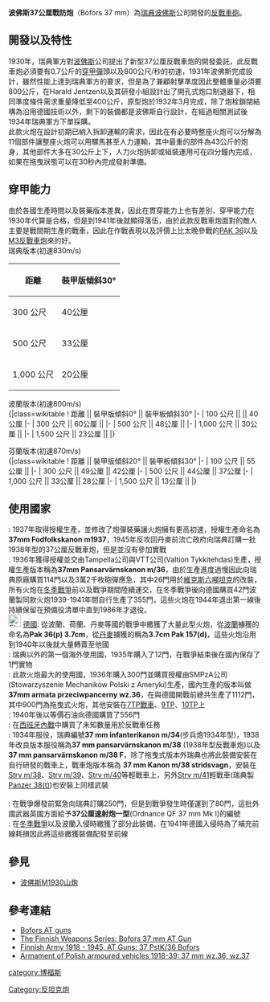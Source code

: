 {{noteTA
|1=zh-hans:毫米;zh-hk:毫米;zh-tw:公厘;
|2=zh-hans:米;zh-hk:米;zh-tw:公尺;
|3=zh-hans:坦克;zh-hk:坦克;zh-tw:戰車;
|4=zh-hans:主战坦克;zh-hk:主戰坦克;zh-tw:主力戰車;
}}
{{Infobox Weapon
|name=波佛斯37公厘戰防炮
|image=File:Armata przeciwpancerna wz 36.jpg
|image_size= 300px
|caption=授權波蘭製造的wz 36反坦克炮
|origin= 瑞典
|type= [[反戰車砲|反戰車砲]]
<!-- 種類選擇 -->
|is_ranged=yes
|is_bladed=
|is_explosive=yes
|is_artillery=yes
|is_vehicle=
|is_missile=
|is_UK=
<!-- 服役記錄 -->
|service= 1934 - 1986
|used_by=芬蘭、德國、波蘭、丹麥、<br />羅馬尼亞、西班牙、英國、土耳其、<br />蘇聯、荷蘭
|wars=[[西班牙內戰|西班牙內戰]]、[[第二次世界大戰|第二次世界大戰]]、[[冬季戰爭|冬季戰爭]]
<!-- 生產歷史 -->
|designer= 
|design_date=1931 - 1932
|manufacturer=[[波佛斯|波佛斯]]
|unit_cost=
|production_date=1934 - 1941
|number= 1000門以上
|variants=
<!-- 基本規格 -->
|spec_label=
|weight= 370公斤 
|length= 3.04公尺
|part_length= 1.47公尺 (45倍徑)
|width= 1.03公尺
|height= 1.09公尺
|diameter=
|crew=5
<!-- 投射武器規格 --> 
|cartridge=[[穿甲彈|穿甲彈]]、榴彈、煙霧彈
|caliber=37x257公厘
|action= 
|rate= 12-30 發/每分鐘
|velocity= 800~870 m/s
|range= 4000公尺
|max_range= 6500公尺
|feed= 
|sights= 
<!-- 火炮規格 -->
|breech=
|recoil= 
|carriage=
|elevation=25 / -05 度
|traverse=
<!-- 爆炸物內填炸藥規格 --> 
|filling=
|filling_weight=0.7公斤
|detonation=
|yield=
}}
'''波佛斯37公厘戰防炮'''（Bofors 37 mm）為[[瑞典|瑞典]][[波佛斯|波佛斯]]公司開發的[[反戰車砲|反戰車砲]]。

== 開發以及特性 ==
1930年，瑞典軍方對[[波佛斯|波佛斯]]公司提出了新型37公厘反戰車炮的開發委託，此反戰車炮必須要有0.7公斤的[[穿甲彈|穿甲彈]]頭以及800公尺/秒的初速，1931年波佛斯完成設計，雖然性能上達到瑞典軍方的要求，但是為了兼顧射擊準度因此整體重量必須要800公斤，在Harald Jentzen以及其研發小組設計出了開孔式炮口制退器下，相同準度條件需求重量降低至400公斤，原型炮於1932年3月完成，除了炮栓鎖閉結構為沿用德國技術以外，剩下的裝備都是波佛斯自行設計，在經過相關測試後1934年瑞典軍方下單採購。<br />

此款火炮在設計初期已納入拆卸運輸的需求，因此在有必要時整座火炮可以分解為11個部件讓整座火炮可以用騾馬甚至人力運輸，其中最重的部件為43公斤的炮身，其他部件大多在30公斤上下，人力火炮拆卸或組裝運用可在四分鐘內完成，如果在拖曳狀態可以在30秒內完成發射準備。

== 穿甲能力 ==
由於各國生產時間以及裝藥版本差異，因此在貫穿能力上也有差別，穿甲能力在1930年代算是合格，但是到1941年後就顯得落伍，由於此款反戰車炮面對的敵人主要是戰間期生產的戰車，因此在作戰表現以及評價上比太晚參戰的[[PaK_36反坦克炮|PAK 36]]以及[[M3反坦克炮|M3反戰車炮]]來的好。<br />

瑞典版本(初速830m/s)
{|class=wikitable 
! 距離 || 裝甲版傾斜30°        
|-
| 300 公尺   || 40公厘       
|-
| 500 公尺  || 33公厘         
|-
| 1,000 公尺 || 20公厘           
|}

波蘭版本(初速800m/s)<br />
{|class=wikitable 
! 距離 || 裝甲版傾斜0° || 裝甲板傾斜30°
|-
| 100 公尺   ||        || 40公厘
|-
| 300 公尺   || 60公厘       || 
|-
| 500 公尺  || 48公厘       ||  
|-
| 1,000 公尺 || 30公厘       || 
|-
| 1,500 公尺 || 23公厘       || 
|}

芬蘭版本(初速870m/s)<br />
{|class=wikitable 
! 距離 || 裝甲版傾斜20° || 裝甲板傾斜30°
|-
| 100 公尺   || 55公厘       || 
|-
| 300 公尺   || 49公厘       || 42公厘
|-
| 500 公尺  || 44公厘       ||  37公厘
|-
| 1,000 公尺 || 33公厘       || 28公厘
|-
| 1,500 公尺 || 13公厘       || 
|}

== 使用國家 ==
;{{DEN}}: 1937年取得授權生產，並修改了炮彈裝藥讓火炮擁有更高初速，授權生產命名為'''37mm Fodfolkskanon m1937'''，1945年反攻回丹麥前流亡政府向瑞典訂購一批1938年型的37公厘反戰車炮，但是並沒有參加實戰
;{{FIN}}: 1936年獲得授權並交由Tampella公司與VTT公司(Valtion Tykkitehdas)生產，授權生產版本稱為'''37mm Pansarvärnskanon m/36'''，由於生產進度過慢因此向瑞典原廠購買114門以及3萬2千枚砲彈應急，其中26門用於[[維克斯六噸坦克|維克斯六噸坦克]]的改裝，所有火炮在[[冬季戰爭|冬季戰爭]]前以及戰爭期間陸續運交，在冬季戰爭後向德國購買42門波蘭製同款火炮1939-1941年間自行生產了355門，這些火炮在1944年退出第一線後持續保留在預備役清單中直到1986年才退役。
;[[File:Flag_of_Germany_1933.svg|25px]] [[德國|德國]]: 從波蘭、荷蘭、丹麥等國的戰爭中繳獲了大量此型火炮，從[[波蘭|波蘭]]擄獲的命名為'''Pak 36(p) 3.7cm'''，從[[丹麥|丹麥]]擄獲的稱為'''3.7cm Pak 157(d)'''，這些火炮沿用到1940年以後就大量轉賣至他國
;{{NLD}}: 瑞典以外的第一個海外使用國，1935年購入了12門，在戰爭結束後在國內保存了1門實物
;{{POL}}: 此款火炮最大的使用國，1936年購入300門並購買授權由SMPzA公司(Stowarzyszenie Mechaników Polski z Ameryki)生產，國內生產的版本叫做'''37mm armata przeciwpancerny wz.36'''，在與德國開戰前總共生產了1112門，其中900門為拖曳式火炮，其他安裝在[[7TP戰車|7TP戰車]]、[[9TP|9TP]]、[[10TP|10TP]]上
;{{ROU}}: 1940年後以等價石油向德國購買了556門
;{{ESP}}: 在[[西班牙內戰|西班牙內戰]]中購買了未知數量用於反戰車任務
;{{SWE}}: 1934年服役，瑞典編號'''37 mm infanterikanon m/34'''(步兵炮1934年型)，1938年改良版本服役稱為'''37 mm pansarvärnskanon m/38''' (1938年型反戰車炮)以及'''37 mm pansarvärnskanon m/38 F'''，除了拖曳式版本外瑞典也將此裝備安裝在自行研發的戰車上，戰車炮版本稱為 '''37 mm Kanon m/38 stridsvagn'''，安裝在[[Strv_m/38|Strv m/38]]、[[Strv_m/39|Strv m/39]]、[[Strv_m/40|Strv m/40]]等輕戰車上，另外[[Strv_m/41|Strv m/41]]輕戰車(瑞典製[[Panzer_38(t)|Panzer 38(t)]])也安裝上同樣武裝
;{{TUR}}
;{{UK}}: 在戰爭爆發前緊急向瑞典訂購250門，但是到戰爭發生時僅運到了80門，這批外國武器英國方面給予'''37公厘速射炮一型'''(Ordnance QF 37 mm Mk I)的編號
;{{USSR}}: 在[[冬季戰爭|冬季戰爭]]以及波蘭入侵時繳獲了部分此裝備，在1941年德國入侵時為了補充前線耗損因此將這些繳獲裝備配發至前線
;{{YUG}}

== 參見 ==
*[[波佛斯M1930山炮|波佛斯M1930山炮]]

== 參考連結 ==
{{Commons|Bofors 37 mm gun}}
* [https://web.archive.org/web/20060427115736/http://www.tfd.chalmers.se/~m95perm/vapen/kanon/div/37mm_pvkan.html Bofors AT guns]
* [http://www.saunalahti.fi/~ejuhola/7.62/bofors37mm.html The Finnish Weapons Series: Bofors 37 mm AT Gun] {{Wayback|url=http://www.saunalahti.fi/~ejuhola/7.62/bofors37mm.html |date=20160303195726 }}
* [http://www.jaegerplatoon.net/AT_GUNS1.htm#37PstK36 Finnish Army 1918 - 1945, AT Guns: 37 PstK/36 Bofors] {{WebCite|url=https://www.webcitation.org/612tOl5Ws?url=http://www.jaegerplatoon.net/AT_GUNS1.htm#37PstK36 |date=20110819040321 |dateformat=iso }}
* [http://derela.republika.pl/weap2.htm#37 Armament of Polish armoured vehicles 1918-39: 37 mm wz.36, wz.37] {{Wayback|url=http://derela.republika.pl/weap2.htm#37 |date=20160301171352 }}
[[category:博福斯|category:博福斯]]
[[Category:反坦克炮|Category:反坦克炮]]